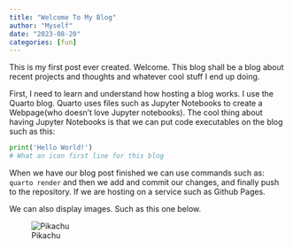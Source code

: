 ```yaml
---
title: "Welcome To My Blog"
author: "Myself"
date: "2023-08-20"
categories: [fun]
---
```


This is my first post ever created. Welcome. This blog shall be a blog about recent projects and thoughts and whatever cool stuff I end up doing.

First, I need to learn and understand how hosting a blog works. I use the Quarto blog. Quarto uses files such as Jupyter Notebooks to create a Webpage(who doesn't love Jupyter notebooks). The cool thing about having Jupyter Notebooks is that we can put code executables on the blog such as this:

```python
print('Hello World!')
# What an icon first line for this blog
```

When we have our blog post finished we can use commands such as: `quarto render` and then we add and commit our changes, and finally push to the repository. If we are hosting on a service such as Github Pages.

We can also display images. Such as this one below.  

![Pikachu](pikachu.png)